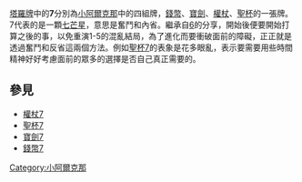 {{unreferenced|time=2019-03-30T11:37:31+00:00}}
[[塔羅牌|塔羅牌]]中的'''7'''分別為[[小阿爾克那|小阿爾克那]]中的四組牌，[[錢幣_(塔羅牌)|錢幣]]、[[寶劍|寶劍]]、[[權杖|權杖]]、[[聖杯|聖杯]]的一張牌。7代表的是一顆[[七芒星|七芒星]]，意思是奮鬥和內省。繼承自[[6_(塔羅牌)|6]]的分享，開始後便要開始打算之後的事，以免重演1-5的混亂結局，為了進化而要衝破面前的障礙，正正就是透過奮鬥和反省這兩個方法。例如[[聖杯7|聖杯7]]的表象是花多眼亂，表示要需要用些時間精神好好考慮面前的眾多的選擇是否自己真正需要的。

== 參見 ==
* [[權杖7|權杖7]]
* [[聖杯7|聖杯7]]
* [[寶劍7|寶劍7]]
* [[錢幣7|錢幣7]]

[[Category:小阿爾克那|Category:小阿爾克那]]
{{塔罗牌}}
{{占星学小作品}}